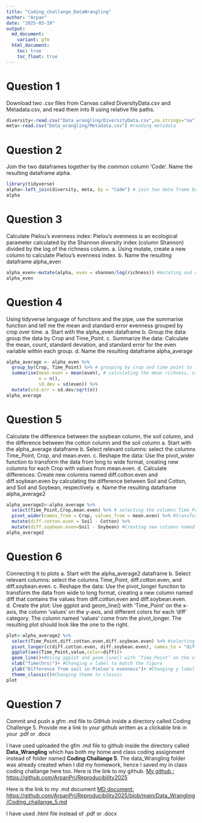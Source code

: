 ```yaml
---
title: "Coding_challange_DataWrangling"
author: "Arpan"
date: "2025-03-19"
output: 
  md_document:
    variant: gfm
  html_document:
    toc: true
    toc_float: true
---
```

# Question 1
Download two .csv files from Canvas called DiversityData.csv and Metadata.csv, and read them into R using relative file paths.
```r
diversity<-read.csv("Data_wrangling/DiversityData.csv",na.strings="na") #reading diversity data
meta<-read.csv("Data_wrangling/Metadata.csv") #reading metadata
```

# Question 2
Join the two dataframes together by the common column ‘Code’. Name the resulting dataframe alpha.

```r
library(tidyverse)
alpha<-left_join(diversity, meta, by = "Code") # join two data frame by "code" column
alpha
```
# Question 3
Calculate Pielou’s evenness index: Pielou’s evenness is an ecological parameter calculated by the Shannon diversity index (column Shannon) divided by the log of the richness column. 
a.	Using mutate, create a new column to calculate Pielou’s evenness index. 
b.	Name the resulting dataframe alpha_even

```r
alpha_even<-mutate(alpha, even = shannon/log(richness)) #mutating and creating a new column to calculate Pielou’s evenness index.
alpha_even
```

# Question 4
Using tidyverse language of functions and the pipe, use the summarise function and tell me the mean and standard error evenness grouped by crop over time.
a.	Start with the alpha_even dataframe
b.	Group the data: group the data by Crop and Time_Point.
c.	Summarize the data: Calculate the mean, count, standard deviation, and standard error for the even variable within each group.
d.	Name the resulting dataframe alpha_average

```r
alpha_average <- alpha_even %>%
  group_by(Crop, Time_Point) %>% # grouping by crop and time point to later calculate summary stats by group
  summarise(mean.even = mean(even), # calculating the mean richness, stdeviation, and standard error
            n = n(), 
            sd.dev = sd(even)) %>%
  mutate(std.err = sd.dev/sqrt(n))
alpha_average
```

# Question 5
Calculate the difference between the soybean column, the soil column, and the difference between the cotton column and the soil column
a.	Start with the alpha_average dataframe
b.	Select relevant columns: select the columns Time_Point, Crop, and mean.even.
c.	Reshape the data: Use the pivot_wider function to transform the data from long to wide format, creating new columns for each Crop with values from mean.even.
d.	Calculate differences: Create new columns named diff.cotton.even and diff.soybean.even by calculating the difference between Soil and Cotton, and Soil and Soybean, respectively.
e.	Name the resulting dataframe alpha_average2

```r
alpha_average2<-alpha_average %>% 
  select(Time_Point,Crop,mean.even) %>% # selecting the columns Time_Point, Crop, and mean.even.
  pivot_wider(names_from = Crop, values_from = mean.even) %>% #transforming the data from long to wide format, creating new columns for each Crop with values from mean.even.
  mutate(diff.cotton.even = Soil - Cotton) %>% 
  mutate(diff.soybean.even=Soil - Soybean) #Creating new columns named diff.cotton.even and diff.soybean.even by calculating the difference between Soil and Cotton, and Soil and Soybean, respectively
alpha_average2  
```

# Question 6
Connecting it to plots
a.	Start with the alpha_average2 dataframe
b.	Select relevant columns: select the columns Time_Point, diff.cotton.even, and diff.soybean.even.
c.	Reshape the data: Use the pivot_longer function to transform the data from wide to long format, creating a new column named diff that contains the values from diff.cotton.even and diff.soybean.even.
d. Create the plot: Use ggplot and geom_line() with ‘Time_Point’ on the x-axis, the column ‘values’ on the y-axis, and different colors for each ‘diff’ category. The column named ‘values’ come from the pivot_longer. The resulting plot should look like the one to the right. 

```r
plot<-alpha_average2 %>% 
  select(Time_Point,diff.cotton.even,diff.soybean.even) %>% #selecting the columns Time_Point, diff.cotton.even, and diff.soybean.even.
  pivot_longer(c(diff.cotton.even, diff.soybean.even), names_to = "diff") %>% #Using the pivot_longer function to transform the data from wide to long format, creating a new column named diff that contains the values from diff.cotton.even and diff.soybean.even.
  ggplot(aes(Time_Point,value,color=diff))+
  geom_line()+#Using ggplot and geom_line() with ‘Time_Point’ on the x-axis, the column ‘values’ on the y-axis, and different colors for each ‘diff’ category
  xlab("Time(hrs)")+ #Changing x label to match the figure
  ylab("Difference from soil in Pielou's evenness")+ #Changing y label to match the figure
  theme_classic()#Changing theme to classic
plot
```

# Question 7
Commit and push a gfm .md file to GitHub inside a directory called Coding Challenge 5. Provide me a link to your github written as a clickable link in your .pdf or .docx

I have used uploaded the gfm .md file to github inside the directory called **Data_Wrangling** which has both my home and class coding assignment instead of folder named **Coding Challange 5**. The data_Wrangling folder was already created when I did my homework, hence I saved my in class coding challange here too.
Here is the link to my github. 
[My github : https://github.com/ArpanPrj/Reproducibility2025 ](https://github.com/ArpanPrj/Reproducibility2025)

Here is the link to my .md document
[MD document: https://github.com/ArpanPrj/Reproducibility2025/blob/main/Data_Wrangling/Coding_challange_5.md](https://github.com/ArpanPrj/Reproducibility2025/blob/main/Data_Wrangling/Coding_challange_5.md)

I have used .html file instead of .pdf or .docx